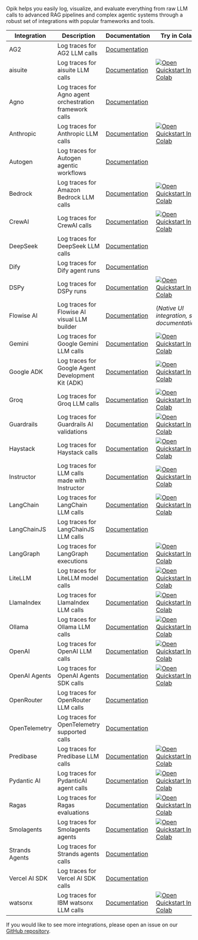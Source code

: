 Opik helps you easily log, visualize, and evaluate everything from raw LLM calls to advanced RAG pipelines and complex agentic systems through a robust set of integrations with popular frameworks and tools.

| Integration    | Description                                             | Documentation                                         | Try in Colab                                                                                                                                                                                                                               |
| -------------- | ------------------------------------------------------- | ----------------------------------------------------- | ------------------------------------------------------------------------------------------------------------------------------------------------------------------------------------------------------------------------------------------ |
| AG2            | Log traces for AG2 LLM calls                            | [Documentation](/tracing/integrations/ag2)            |                                                                                                                                                                                                                                            |
| aisuite        | Log traces for aisuite LLM calls                        | [Documentation](/tracing/integrations/aisuite)        | [![Open Quickstart In Colab](https://colab.research.google.com/assets/colab-badge.svg)](https://colab.research.google.com/github/comet-ml/opik/blob/main/apps/opik-documentation/documentation/docs/cookbook/aisuite.ipynb)                |
| Agno           | Log traces for Agno agent orchestration framework calls | [Documentation](/tracing/integrations/agno)           |                                                                                                                                                                                                                                            |
| Anthropic      | Log traces for Anthropic LLM calls                      | [Documentation](/tracing/integrations/anthropic)      | [![Open Quickstart In Colab](https://colab.research.google.com/assets/colab-badge.svg)](https://colab.research.google.com/github/comet-ml/opik/blob/main/apps/opik-documentation/documentation/docs/cookbook/anthropic.ipynb)              |
| Autogen        | Log traces for Autogen agentic workflows                | [Documentation](/tracing/integrations/autogen)        |                                                                                                                                                                                                                                            |
| Bedrock        | Log traces for Amazon Bedrock LLM calls                 | [Documentation](/tracing/integrations/bedrock)        | [![Open Quickstart In Colab](https://colab.research.google.com/assets/colab-badge.svg)](https://colab.research.google.com/github/comet-ml/opik/blob/main/apps/opik-documentation/documentation/docs/cookbook/bedrock.ipynb)                |
| CrewAI         | Log traces for CrewAI calls                             | [Documentation](/tracing/integrations/crewai)         | [![Open Quickstart In Colab](https://colab.research.google.com/assets/colab-badge.svg)](https://colab.research.google.com/github/comet-ml/opik/blob/main/apps/opik-documentation/documentation/docs/cookbook/crewai.ipynb)                 |
| DeepSeek       | Log traces for DeepSeek LLM calls                       | [Documentation](/tracing/integrations/deepseek)       |                                                                                                                                                                                                                                            |
| Dify           | Log traces for Dify agent runs                          | [Documentation](/tracing/integrations/dify)           |                                                                                                                                                                                                                                            |
| DSPy           | Log traces for DSPy runs                                | [Documentation](/tracing/integrations/dspy)           | [![Open Quickstart In Colab](https://colab.research.google.com/assets/colab-badge.svg)](https://colab.research.google.com/github/comet-ml/opik/blob/main/apps/opik-documentation/documentation/docs/cookbook/dspy.ipynb)                   |
| Flowise AI     | Log traces for Flowise AI visual LLM builder            | [Documentation](/tracing/integrations/flowise)        | (_Native UI integration, see documentation_)                                                                                                                                                                                               |
| Gemini         | Log traces for Google Gemini LLM calls                  | [Documentation](/tracing/integrations/gemini)         | [![Open Quickstart In Colab](https://colab.research.google.com/assets/colab-badge.svg)](https://colab.research.google.com/github/comet-ml/opik/blob/main/apps/opik-documentation/documentation/docs/cookbook/gemini.ipynb)                 |
| Google ADK     | Log traces for Google Agent Development Kit (ADK)       | [Documentation](/tracing/integrations/google_adk)     | [![Open Quickstart In Colab](https://colab.research.google.com/assets/colab-badge.svg)](https://colab.research.google.com/github/comet-ml/opik/blob/main/apps/opik-documentation/documentation/docs/cookbook/google_adk_integration.ipynb) |
| Groq           | Log traces for Groq LLM calls                           | [Documentation](/tracing/integrations/groq)           | [![Open Quickstart In Colab](https://colab.research.google.com/assets/colab-badge.svg)](https://colab.research.google.com/github/comet-ml/opik/blob/main/apps/opik-documentation/documentation/docs/cookbook/groq.ipynb)                   |
| Guardrails     | Log traces for Guardrails AI validations                | [Documentation](/tracing/integrations/guardrails-ai)  | [![Open Quickstart In Colab](https://colab.research.google.com/assets/colab-badge.svg)](https://colab.research.google.com/github/comet-ml/opik/blob/main/apps/opik-documentation/documentation/docs/cookbook/guardrails-ai.ipynb)          |
| Haystack       | Log traces for Haystack calls                           | [Documentation](/tracing/integrations/haystack)       | [![Open Quickstart In Colab](https://colab.research.google.com/assets/colab-badge.svg)](https://colab.research.google.com/github/comet-ml/opik/blob/main/apps/opik-documentation/documentation/docs/cookbook/haystack.ipynb)               |
| Instructor     | Log traces for LLM calls made with Instructor           | [Documentation](/tracing/integrations/instructor)     | [![Open Quickstart In Colab](https://colab.research.google.com/assets/colab-badge.svg)](https://colab.research.google.com/github/comet-ml/opik/blob/main/apps/opik-documentation/documentation/docs/cookbook/instructor.ipynb)             |
| LangChain      | Log traces for LangChain LLM calls                      | [Documentation](/tracing/integrations/langchain)      | [![Open Quickstart In Colab](https://colab.research.google.com/assets/colab-badge.svg)](https://colab.research.google.com/github/comet-ml/opik/blob/main/apps/opik-documentation/documentation/docs/cookbook/langchain.ipynb)              |
| LangChainJS    | Log traces for LangChainJS LLM calls                    | [Documentation](/tracing/integrations/langchainjs)    |                                                                                                                                                                                                                                            |
| LangGraph      | Log traces for LangGraph executions                     | [Documentation](/tracing/integrations/langgraph)      | [![Open Quickstart In Colab](https://colab.research.google.com/assets/colab-badge.svg)](https://colab.research.google.com/github/comet-ml/opik/blob/main/apps/opik-documentation/documentation/docs/cookbook/langgraph.ipynb)              |
| LiteLLM        | Log traces for LiteLLM model calls                      | [Documentation](/tracing/integrations/litellm)        | [![Open Quickstart In Colab](https://colab.research.google.com/assets/colab-badge.svg)](https://colab.research.google.com/github/comet-ml/opik/blob/main/apps/opik-documentation/documentation/docs/cookbook/litellm.ipynb)                |
| LlamaIndex     | Log traces for LlamaIndex LLM calls                     | [Documentation](/tracing/integrations/llama_index)    | [![Open Quickstart In Colab](https://colab.research.google.com/assets/colab-badge.svg)](https://colab.research.google.com/github/comet-ml/opik/blob/main/apps/opik-documentation/documentation/docs/cookbook/llama-index.ipynb)            |
| Ollama         | Log traces for Ollama LLM calls                         | [Documentation](/tracing/integrations/ollama)         | [![Open Quickstart In Colab](https://colab.research.google.com/assets/colab-badge.svg)](https://colab.research.google.com/github/comet-ml/opik/blob/main/apps/opik-documentation/documentation/docs/cookbook/ollama.ipynb)                 |
| OpenAI         | Log traces for OpenAI LLM calls                         | [Documentation](/tracing/integrations/openai)         | [![Open Quickstart In Colab](https://colab.research.google.com/assets/colab-badge.svg)](https://colab.research.google.com/github/comet-ml/opik/blob/main/apps/opik-documentation/documentation/docs/cookbook/openai.ipynb)                 |
| OpenAI Agents  | Log traces for OpenAI Agents SDK calls                  | [Documentation](/tracing/integrations/openai_agents)  | [![Open Quickstart In Colab](https://colab.research.google.com/assets/colab-badge.svg)](https://colab.research.google.com/github/comet-ml/opik/blob/main/apps/opik-documentation/documentation/docs/cookbook/openai-agents.ipynb)          |
| OpenRouter     | Log traces for OpenRouter LLM calls                     | [Documentation](/tracing/integrations/openrouter)     |                                                                                                                                                                                                                                            |
| OpenTelemetry  | Log traces for OpenTelemetry supported calls            | [Documentation](/tracing/opentelemetry/overview)      |                                                                                                                                                                                                                                            |
| Predibase      | Log traces for Predibase LLM calls                      | [Documentation](/tracing/integrations/predibase)      | [![Open Quickstart In Colab](https://colab.research.google.com/assets/colab-badge.svg)](https://colab.research.google.com/github/comet-ml/opik/blob/main/apps/opik-documentation/documentation/docs/cookbook/predibase.ipynb)              |
| Pydantic AI    | Log traces for PydanticAI agent calls                   | [Documentation](/tracing/integrations/pydantic-ai)    | [![Open Quickstart In Colab](https://colab.research.google.com/assets/colab-badge.svg)](https://colab.research.google.com/github/comet-ml/opik/blob/main/apps/opik-documentation/documentation/docs/cookbook/pydantic-ai.ipynb)            |
| Ragas          | Log traces for Ragas evaluations                        | [Documentation](/tracing/integrations/ragas)          | [![Open Quickstart In Colab](https://colab.research.google.com/assets/colab-badge.svg)](https://colab.research.google.com/github/comet-ml/opik/blob/main/apps/opik-documentation/documentation/docs/cookbook/ragas.ipynb)                  |
| Smolagents     | Log traces for Smolagents agents                        | [Documentation](/tracing/integrations/smolagents)     | [![Open Quickstart In Colab](https://colab.research.google.com/assets/colab-badge.svg)](https://colab.research.google.com/github/comet-ml/opik/blob/main/apps/opik-documentation/documentation/docs/cookbook/smolagents.ipynb)             |
| Strands Agents | Log traces for Strands agents calls                     | [Documentation](/tracing/integrations/strands-agents) |                                                                                                                                                                                                                                            |
| Vercel AI SDK  | Log traces for Vercel AI SDK calls                      | [Documentation](/tracing/integrations/vercel-ai-sdk)  |                                                                                                                                                                                                                                            |
| watsonx        | Log traces for IBM watsonx LLM calls                    | [Documentation](/tracing/integrations/watsonx)        | [![Open Quickstart In Colab](https://colab.research.google.com/assets/colab-badge.svg)](https://colab.research.google.com/github/comet-ml/opik/blob/main/apps/opik-documentation/documentation/docs/cookbook/watsonx.ipynb)                |

If you would like to see more integrations, please open an issue on our [GitHub repository](https://github.com/comet-ml/opik/issues/new/choose).
